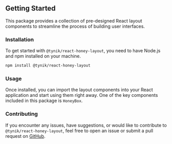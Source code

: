 ## Getting Started

This package provides a collection of pre-designed React layout components to streamline the process of building user interfaces.

### Installation

To get started with `@tynik/react-honey-layout`, you need to have Node.js and npm installed on your machine.

~~~bash
npm install @tynik/react-honey-layout
~~~

### Usage

Once installed, you can import the layout components into your React application and start using them right away.
One of the key components included in this package is `HoneyBox`.

### Contributing
If you encounter any issues, have suggestions, or would like to contribute to `@tynik/react-honey-layout`,
feel free to open an issue or submit a pull request on [GitHub](https://github.com/Tynik/react-honey-layout/issues).